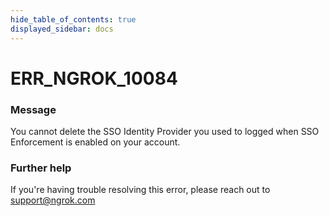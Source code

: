 ```yaml
---
hide_table_of_contents: true
displayed_sidebar: docs
---
```



# ERR_NGROK_10084

### Message

You cannot delete the SSO Identity Provider you used to logged when SSO Enforcement is enabled on your account.

### Further help

If you're having trouble resolving this error, please reach out to [support@ngrok.com](mailto:support@ngrok.com?subject=Help%20with%20ERR_NGROK_10084)

<ErrorDetails error="err_ngrok_10084" />
